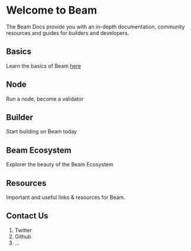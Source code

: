 # Welcome to Beam
 
The Beam Docs provide you with an in-depth documentation, community resources and guides for builders and developers.

## Basics 

Learn the basics of Beam [here](/get-started)

## Node

Run a node, become a validator

## Builder

Start building on Beam today

## Beam Ecosystem

Explorer the beauty of the Beam Ecosystem

## Resources

Important and useful links & resources for Beam.


## Contact Us

1. Twitter
2. Github
3. …

